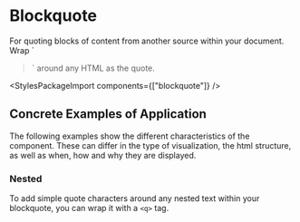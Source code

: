 
<Meta of={BlockquoteStories} />

# Blockquote

<div className="lead">
  For quoting blocks of content from another source within your document. Wrap `
  <blockquote
    class="blockquote">` around any HTML as the quote.
</div>

<Canvas sourceState="shown" of={BlockquoteStories.Default} />

<div className="hide-col-default">
  <Controls of={BlockquoteStories.Default} />
</div>

<StylesPackageImport components={["blockquote"]} />

## Concrete Examples of Application

The following examples show the different characteristics of the component. These can differ in the type of visualization, the html structure, as well as when, how and why they are displayed.

### Nested

To add simple quote characters around any nested text within your blockquote, you can wrap it with a
<code>&lt;q&gt;</code> tag.

<Canvas of={BlockquoteStories.Nested} />
